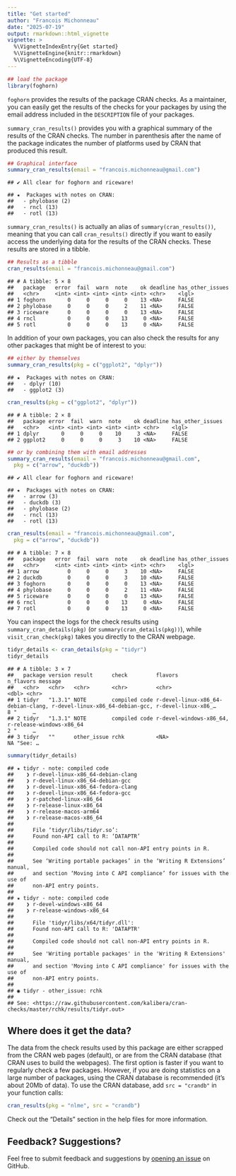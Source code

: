 ```yaml
---
title: "Get started"
author: "Francois Michonneau"
date: "2025-07-19"
output: rmarkdown::html_vignette
vignette: >
  %\VignetteIndexEntry{Get started}
  %\VignetteEngine{knitr::rmarkdown}
  %\VignetteEncoding{UTF-8}
---
```




``` r
## load the package
library(foghorn)
```

`foghorn` provides the results of the package CRAN checks. As a
maintainer, you can easily get the results of the checks for your
packages by using the email address included in the `DESCRIPTION` file
of your packages.

`summary_cran_results()` provides you with a graphical summary of the
results of the CRAN checks. The number in parenthesis after the name
of the package indicates the number of platforms used by CRAN that
produced this result.


``` r
## Graphical interface
summary_cran_results(email = "francois.michonneau@gmail.com")
```

```
## ✔ All clear for foghorn and riceware!
```

```
## ★  Packages with notes on CRAN: 
##   - phylobase (2)
##   - rncl (13)
##   - rotl (13)
```

`summary_cran_results()` is actually an alias of
`summary(cran_results())`, meaning that you can call `cran_results()`
directly if you want to easily access the underlying data for the
results of the CRAN checks. These results are stored in a tibble.


``` r
## Results as a tibble
cran_results(email = "francois.michonneau@gmail.com")
```

```
## # A tibble: 5 × 8
##   package   error  fail  warn  note    ok deadline has_other_issues
##   <chr>     <int> <int> <int> <int> <int> <chr>    <lgl>           
## 1 foghorn       0     0     0     0    13 <NA>     FALSE           
## 2 phylobase     0     0     0     2    11 <NA>     FALSE           
## 3 riceware      0     0     0     0    13 <NA>     FALSE           
## 4 rncl          0     0     0    13     0 <NA>     FALSE           
## 5 rotl          0     0     0    13     0 <NA>     FALSE
```

In addition of your own packages, you can also check the results for
any other packages that might be of interest to you:


``` r
## either by themselves
summary_cran_results(pkg = c("ggplot2", "dplyr"))
```

```
## ★  Packages with notes on CRAN: 
##   - dplyr (10)
##   - ggplot2 (3)
```

``` r
cran_results(pkg = c("ggplot2", "dplyr"))
```

```
## # A tibble: 2 × 8
##   package error  fail  warn  note    ok deadline has_other_issues
##   <chr>   <int> <int> <int> <int> <int> <chr>    <lgl>           
## 1 dplyr       0     0     0    10     3 <NA>     FALSE           
## 2 ggplot2     0     0     0     3    10 <NA>     FALSE
```

``` r
## or by combining them with email addresses
summary_cran_results(email = "francois.michonneau@gmail.com",
  pkg = c("arrow", "duckdb"))
```

```
## ✔ All clear for foghorn and riceware!
```

```
## ★  Packages with notes on CRAN: 
##   - arrow (3)
##   - duckdb (3)
##   - phylobase (2)
##   - rncl (13)
##   - rotl (13)
```

``` r
cran_results(email = "francois.michonneau@gmail.com",
  pkg = c("arrow", "duckdb"))
```

```
## # A tibble: 7 × 8
##   package   error  fail  warn  note    ok deadline has_other_issues
##   <chr>     <int> <int> <int> <int> <int> <chr>    <lgl>           
## 1 arrow         0     0     0     3    10 <NA>     FALSE           
## 2 duckdb        0     0     0     3    10 <NA>     FALSE           
## 3 foghorn       0     0     0     0    13 <NA>     FALSE           
## 4 phylobase     0     0     0     2    11 <NA>     FALSE           
## 5 riceware      0     0     0     0    13 <NA>     FALSE           
## 6 rncl          0     0     0    13     0 <NA>     FALSE           
## 7 rotl          0     0     0    13     0 <NA>     FALSE
```

You can inspect the logs for the check results using
`summary_cran_details(pkg)` (or `summary(cran_details(pkg))`), while
`visit_cran_check(pkg)` takes you directly to the CRAN webpage.



``` r
tidyr_details <- cran_details(pkg = "tidyr")
tidyr_details
```

```
## # A tibble: 3 × 7
##   package version result      check         flavors                                                                                 n_flavors message
##   <chr>   <chr>   <chr>       <chr>         <chr>                                                                                       <dbl> <chr>  
## 1 tidyr   "1.3.1" NOTE        compiled code r-devel-linux-x86_64-debian-clang, r-devel-linux-x86_64-debian-gcc, r-devel-linux-x86_…         8 "     …
## 2 tidyr   "1.3.1" NOTE        compiled code r-devel-windows-x86_64, r-release-windows-x86_64                                                2 "     …
## 3 tidyr   ""      other_issue rchk          <NA>                                                                                           NA "See: …
```

``` r
summary(tidyr_details)
```

```
## ★ tidyr - note: compiled code
##    ❯ r-devel-linux-x86_64-debian-clang 
##    ❯ r-devel-linux-x86_64-debian-gcc 
##    ❯ r-devel-linux-x86_64-fedora-clang 
##    ❯ r-devel-linux-x86_64-fedora-gcc 
##    ❯ r-patched-linux-x86_64 
##    ❯ r-release-linux-x86_64 
##    ❯ r-release-macos-arm64 
##    ❯ r-release-macos-x86_64 
## 
##      File ‘tidyr/libs/tidyr.so’:
##      Found non-API call to R: ‘DATAPTR’
##      
##      Compiled code should not call non-API entry points in R.
##      
##      See ‘Writing portable packages’ in the ‘Writing R Extensions’ manual,
##      and section ‘Moving into C API compliance’ for issues with the use of
##      non-API entry points.
## 
## ★ tidyr - note: compiled code
##    ❯ r-devel-windows-x86_64 
##    ❯ r-release-windows-x86_64 
## 
##      File 'tidyr/libs/x64/tidyr.dll':
##      Found non-API call to R: 'DATAPTR'
##      
##      Compiled code should not call non-API entry points in R.
##      
##      See 'Writing portable packages' in the 'Writing R Extensions' manual,
##      and section 'Moving into C API compliance' for issues with the use of
##      non-API entry points.
## 
## ◉ tidyr - other_issue: rchk
## 
## See: <https://raw.githubusercontent.com/kalibera/cran-checks/master/rchk/results/tidyr.out>
```

## Where does it get the data?

The data from the check results used by this package are either
scrapped from the CRAN web pages (default), or are from the CRAN
database (that CRAN uses to build the webpages). The first option is
faster if you want to regularly check a few packages. However, if you
are doing statistics on a large number of packages, using the CRAN
database is recommended (it's about 20Mb of data). To use the CRAN
database, add `src = "crandb"` in your function calls:


``` r
cran_results(pkg = "nlme", src = "crandb")
```

Check out the "Details" section in the help files for more
information.


## Feedback? Suggestions?

Feel free to submit feedback and suggestions
by [opening an issue](https://github.com/fmichonneau/foghorn/issues/new) on
GitHub.
